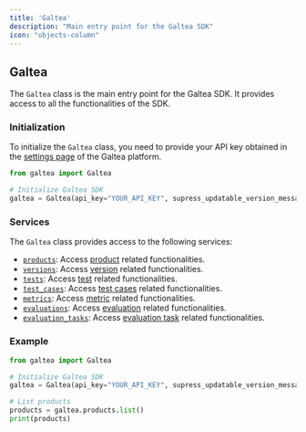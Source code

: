 ```yaml
---
title: 'Galtea'
description: "Main entry point for the Galtea SDK"
icon: "objects-column"
---
```


## Galtea

The `Galtea` class is the main entry point for the Galtea SDK. It provides access to all the functionalities of the SDK.

### Initialization

To initialize the `Galtea` class, you need to provide your API key obtained in the [settings page](https://platform.galtea.ai/settings) of the Galtea platform.

```python
from galtea import Galtea

# Initialize Galtea SDK
galtea = Galtea(api_key="YOUR_API_KEY", supress_updatable_version_message=False)
```

### Services

The `Galtea` class provides access to the following services:

- [`products`](/sdk/api/product/service): Access [product](/concepts/product) related functionalities.
- [`versions`](/sdk/api/version/service): Access [version](/concepts/product/version) related functionalities.
- [`tests`](/sdk/api/test/service): Access [test](/concepts/product/test) related functionalities.
- [`test_cases`](/sdk/api/test-case/service): Access [test cases](/concepts/product/test/case) related functionalities.
- [`metrics`](/sdk/api/metrics/service): Access [metric](/concepts/metric-type) related functionalities.
- [`evaluations`](/sdk/api/evaluation/service): Access [evaluation](/concepts/product/evaluation) related functionalities.
- [`evaluation_tasks`](/sdk/api/evaluation-task/service): Access [evaluation task](/concepts/product/evaluation/task) related functionalities.


### Example

```python
from galtea import Galtea

# Initialize Galtea SDK
galtea = Galtea(api_key="YOUR_API_KEY", supress_updatable_version_message=False)

# List products
products = galtea.products.list()
print(products)
```